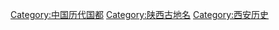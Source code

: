 {{Catmore}}

[[Category:中国历代国都|Category:中国历代国都]]
[[Category:陕西古地名|Category:陕西古地名]]
[[Category:西安历史|Category:西安历史]]